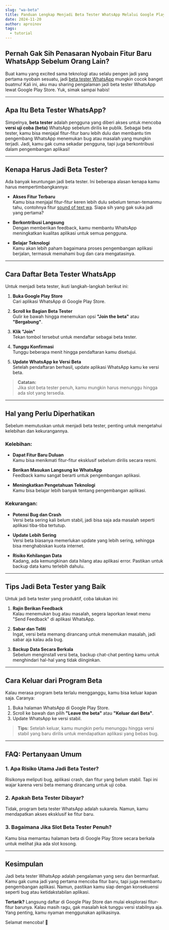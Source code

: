 ```yaml
---
slug: "wa-beta"
title: Panduan Lengkap Menjadi Beta Tester WhatsApp Melalui Google Play Store
date: 2024-11-20
author: aproinov
tags:
  - tutorial
---
```


## Pernah Gak Sih Penasaran Nyobain Fitur Baru WhatsApp Sebelum Orang Lain?

Buat kamu yang excited sama teknologi atau selalu pengen jadi yang pertama nyobain sesuatu, jadi [beta tester WhatsApp](https://play.google.com/apps/testing/com.whatsapp) mungkin cocok banget buatmu! Kali ini, aku mau sharing pengalaman jadi beta tester WhatsApp lewat Google Play Store. Yuk, simak sampai habis!

---

## Apa Itu Beta Tester WhatsApp?

Simpelnya, **beta tester** adalah pengguna yang diberi akses untuk mencoba **versi uji coba (beta)** WhatsApp sebelum dirilis ke publik. Sebagai beta tester, kamu bisa menjajal fitur-fitur baru lebih dulu dan membantu tim pengembang WhatsApp menemukan bug atau masalah yang mungkin terjadi. Jadi, kamu gak cuma sekadar pengguna, tapi juga berkontribusi dalam pengembangan aplikasi!

---

## Kenapa Harus Jadi Beta Tester?

Ada banyak keuntungan jadi beta tester. Ini beberapa alasan kenapa kamu harus mempertimbangkannya:

- **Akses Fitur Terbaru**  
  Kamu bisa menjajal fitur-fitur keren lebih dulu sebelum teman-temanmu tahu, contohnya fitur [sound of text wa](https://www.emzeth.com/kumpulan-sound-of-text-wa-yang-keren-bahasa-indonesia/). Siapa sih yang gak suka jadi yang pertama?

- **Berkontribusi Langsung**  
  Dengan memberikan feedback, kamu membantu WhatsApp meningkatkan kualitas aplikasi untuk semua pengguna.

- **Belajar Teknologi**  
  Kamu akan lebih paham bagaimana proses pengembangan aplikasi berjalan, termasuk memahami bug dan cara mengatasinya.

---

## Cara Daftar Beta Tester WhatsApp

Untuk menjadi beta tester, ikuti langkah-langkah berikut ini:

1. **Buka Google Play Store**  
   Cari aplikasi WhatsApp di Google Play Store.

2. **Scroll ke Bagian Beta Tester**  
   Gulir ke bawah hingga menemukan opsi **"Join the beta"** atau **"Bergabung"**.

3. **Klik "Join"**  
   Tekan tombol tersebut untuk mendaftar sebagai beta tester.

4. **Tunggu Konfirmasi**  
   Tunggu beberapa menit hingga pendaftaran kamu disetujui.

5. **Update WhatsApp ke Versi Beta**  
   Setelah pendaftaran berhasil, update aplikasi WhatsApp kamu ke versi beta.

> **Catatan:**  
> Jika slot beta tester penuh, kamu mungkin harus menunggu hingga ada slot yang tersedia.

---

## Hal yang Perlu Diperhatikan

Sebelum memutuskan untuk menjadi beta tester, penting untuk mengetahui kelebihan dan kekurangannya.

### Kelebihan:

- **Dapat Fitur Baru Duluan**  
  Kamu bisa menikmati fitur-fitur eksklusif sebelum dirilis secara resmi.

- **Berikan Masukan Langsung ke WhatsApp**  
  Feedback kamu sangat berarti untuk pengembangan aplikasi.

- **Meningkatkan Pengetahuan Teknologi**  
  Kamu bisa belajar lebih banyak tentang pengembangan aplikasi.

### Kekurangan:

- **Potensi Bug dan Crash**  
  Versi beta sering kali belum stabil, jadi bisa saja ada masalah seperti aplikasi tiba-tiba tertutup.

- **Update Lebih Sering**  
  Versi beta biasanya memerlukan update yang lebih sering, sehingga bisa menghabiskan kuota internet.

- **Risiko Kehilangan Data**  
  Kadang, ada kemungkinan data hilang atau aplikasi error. Pastikan untuk backup data kamu terlebih dahulu.

---

## Tips Jadi Beta Tester yang Baik

Untuk jadi beta tester yang produktif, coba lakukan ini:

1. **Rajin Berikan Feedback**  
   Kalau menemukan bug atau masalah, segera laporkan lewat menu "Send Feedback" di aplikasi WhatsApp.

2. **Sabar dan Teliti**  
   Ingat, versi beta memang dirancang untuk menemukan masalah, jadi sabar aja kalau ada bug.

3. **Backup Data Secara Berkala**  
   Sebelum menginstall versi beta, backup chat-chat penting kamu untuk menghindari hal-hal yang tidak diinginkan.

---

## Cara Keluar dari Program Beta

Kalau merasa program beta terlalu mengganggu, kamu bisa keluar kapan saja. Caranya:

1. Buka halaman WhatsApp di Google Play Store.  
2. Scroll ke bawah dan pilih **"Leave the beta"** atau **"Keluar dari Beta"**.  
3. Update WhatsApp ke versi stabil.

> **Tips:** Setelah keluar, kamu mungkin perlu menunggu hingga versi stabil yang baru dirilis untuk mendapatkan aplikasi yang bebas bug.

---

## FAQ: Pertanyaan Umum

### 1. **Apa Risiko Utama Jadi Beta Tester?**  
Risikonya meliputi bug, aplikasi crash, dan fitur yang belum stabil. Tapi ini wajar karena versi beta memang dirancang untuk uji coba.

### 2. **Apakah Beta Tester Dibayar?**  
Tidak, program beta tester WhatsApp adalah sukarela. Namun, kamu mendapatkan akses eksklusif ke fitur baru.

### 3. **Bagaimana Jika Slot Beta Tester Penuh?**  
Kamu bisa memantau halaman beta di Google Play Store secara berkala untuk melihat jika ada slot kosong.

---

## Kesimpulan

Jadi beta tester WhatsApp adalah pengalaman yang seru dan bermanfaat. Kamu gak cuma jadi yang pertama mencoba fitur baru, tapi juga membantu pengembangan aplikasi. Namun, pastikan kamu siap dengan konsekuensi seperti bug atau ketidakstabilan aplikasi.

**Tertarik?** Langsung daftar di Google Play Store dan mulai eksplorasi fitur-fitur barunya. Kalau masih ragu, gak masalah kok tunggu versi stabilnya aja. Yang penting, kamu nyaman menggunakan aplikasinya.

Selamat mencoba! 🚀
